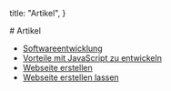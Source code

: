 
  title: "Artikel",
}

<TextSection>
  # Artikel

- [Softwareentwicklung](/de/softwareentwicklung)
- [Vorteile mit JavaScript zu entwickeln](/de/vorteile-mit-javascript-zu-entwickeln)
- [Webseite erstellen](/de/webseite-erstellen)
- [Webseite erstellen lassen](/de/webseite-erstellen-lassen)

</TextSection>
